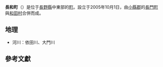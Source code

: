 {{日本町村|
自治體名=長和|
町村=町|
圖像=[[File:Yonoike.jpg|240px]]|
圖像說明=[[夜之池|夜之池]]（野野入之池）|
町村章=|
日文原名=長和町|
平假名=ながわまち|
羅馬字拼音=Nagawa-machi|
都道府縣=長野縣|
支廳=|
郡=小縣郡|
編號=20350-5|
面積=183.96|
邊界未定=|
人口=5782<ref>{{Cite web |url = https://www.pref.nagano.lg.jp/tokei/tyousa/documents/nenrei3104.pdf |title =  長野県の人口と世帯数をお知らせします  |author = 長野縣企劃振興部 |date = 2019-04-26 |publisher = 出版者 |language = ja |accessdate = 2019-07-29  |quote = }}</ref>|
統計時間=2019年4月1日|
自治體=[[茅野市|茅野市]]、[[諏訪市|諏訪市]]、[[松本市|松本市]]、[[上田市|上田市]]、[[下諏訪町|下諏訪町]]、[[立科町|立科町]]|
樹=|
花=|
鳥=|
其他象徵物=|
其他象徵=|
郵遞區號=386-0602|
所在地=小縣郡長和町長久保525-1|
電話號碼=268-68-3111|
外部連結=http://www.town.nagawa.nagano.jp/|
經度=|
緯度=|
地圖=[[File:Nagawa_in_Nagano_Prefecture_Ja.svg|250px]]|
註記=
}}
'''長和町'''（{{jpn|j=長和町|hg=ながわまち|rm=Nagawa machi|f=y}}）是位于[[長野縣|長野縣]]中東部的[[町|町]]。設立于2005年10月1日，由[[小縣郡|小縣郡]]的[[長門町|長門町]]與[[和田村_(長野縣小縣郡)|和田村]]合併而成。

==地理==
*河川：依田川、大門川

==參考文獻==
{{references}}
{{長野縣}}
